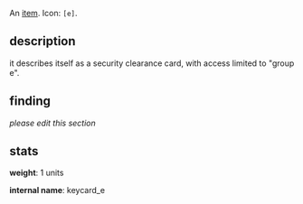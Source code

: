 {{FixTitle}}
An [[items|item]]. Icon: <code><nowiki>[e]</nowiki></code>.

== description ==

it describes itself as a security clearance card, with access limited to "group e".

== finding ==

''please edit this section''

== stats ==

'''weight''': 1 units

'''internal name''': keycard_e